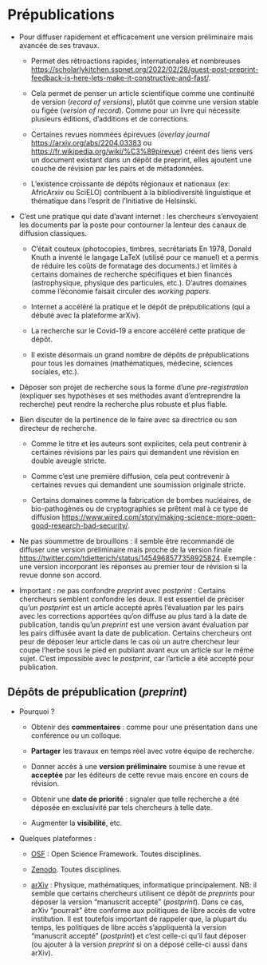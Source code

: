 # Prépublications {#sec-prepublication}

-   Pour diffuser rapidement et efficacement une version préliminaire mais avancée de ses travaux.

    -   Permet des rétroactions rapides, internationales et nombreuses <https://scholarlykitchen.sspnet.org/2022/02/28/guest-post-preprint-feedback-is-here-lets-make-it-constructive-and-fast/>.

    -   Cela permet de penser un article scientifique comme une continuité de version (*record of versions*), plutôt que comme une version stable ou figée (*version of record*). Comme pour un livre qui nécessite plusieurs éditions, d'additions et de corrections.

    -   Certaines revues nommées épirevues (*overlay journal* <https://arxiv.org/abs/2204.03383> ou <https://fr.wikipedia.org/wiki/%C3%89pirevue>) créent des liens vers un document existant dans un dépôt de preprint, elles ajoutent une couche de révision par les pairs et de métadonnées.

    -   L'existence croissante de dépôts régionaux et nationaux (ex: AfricArxiv ou SciELO) contribuent à la bibliodiversité linguistique et thématique dans l'esprit de l'Initiative de Helsinski.

-   C'est une pratique qui date d'avant internet : les chercheurs s'envoyaient les documents par la poste pour contourner la lenteur des canaux de diffusion classiques.

    -   C'était couteux (photocopies, timbres, secrétariats En 1978, Donald Knuth a inventé le langage LaTeX (utilisé pour ce manuel) et a permis de réduire les coûts de formatage des documents.) et limités à certains domaines de recherche spécifiques et bien financés (astrophysique, physique des particules, etc.). D'autres domaines comme l'économie faisait circuler des *working papers*.

    -   Internet a accéléré la pratique et le dépôt de prépublications (qui a débuté avec la plateforme arXiv).

    -   La recherche sur le Covid-19 a encore accéléré cette pratique de dépôt.

    -   Il existe désormais un grand nombre de dépôts de prépublications pour tous les domaines (mathématiques, médecine, sciences sociales, etc.).

-   Déposer son projet de recherche sous la forme d'une *pre-registration* (expliquer ses hypothèses et ses méthodes avant d'entreprendre la recherche) peut rendre la recherche plus robuste et plus fiable.

-   Bien discuter de la pertinence de le faire avec sa directrice ou son directeur de recherche.

    -   Comme le titre et les auteurs sont explicites, cela peut contrenir à certaines révisions par les pairs qui demandent une révision en double aveugle stricte.

    -   Comme c'est une première diffusion, cela peut contrevenir à certaines revues qui demandent une soumission originale stricte.

    -   Certains domaines comme la fabrication de bombes nucléaires, de bio-pathogènes ou de cryptographies se prêtent mal à ce type de diffusion <https://www.wired.com/story/making-science-more-open-good-research-bad-security/>.

-   Ne pas soummettre de brouillons : il semble être recommandé de diffuser une version préliminaire mais proche de la version finale <https://twitter.com/tdietterich/status/1454968577358925824>. Exemple : une version incorporant les réponses au premier tour de révision si la revue donne son accord.

-   Important : ne pas confondre *preprint* avec *postprint* : Certains chercheurs semblent confondre les deux. Il est essentiel de préciser qu'un *postprint* est un article accepté après l’évaluation par les pairs avec les corrections apportées qu’on diffuse au plus tard à la date de publication, tandis qu'un *preprint* est une version avant évaluation par les pairs diffusée avant la date de publication. Certains chercheurs ont peur de déposer leur article dans le cas où un autre chercheur leur coupe l’herbe sous le pied en publiant avant eux un article sur le même sujet. C’est impossible avec le *postprint*, car l’article a été accepté pour publication.

## Dépôts de prépublication (*preprint*)

-   Pourquoi ?

    -   Obtenir des **commentaires** : comme pour une présentation dans une conférence ou un colloque.

    -   **Partager** les travaux en temps réel avec votre équipe de recherche.

    -   Donner accès à une **version préliminaire** soumise à une revue et **acceptée** par les éditeurs de cette revue mais encore en cours de révision.

    -   Obtenir une **date de priorité** : signaler que telle recherche a été déposée en exclusivité par tels chercheurs à telle date.

    -   Augmenter la **visibilité**, etc.

-   Quelques plateformes :

    -   [OSF](https://osf.io/) : Open Science Framework. Toutes disciplines.

    -   [Zenodo](https://zenodo.org/). Toutes disciplines.
    
    -   [arXiv](https://arxiv.org/) : Physique, mathématiques, informatique principalement. NB: il semble que certains chercheurs utilisent ce dépôt de *preprints* pour déposer la version "manuscrit accepté" (*postprint*). Dans ce cas, arXiv "pourrait" être conforme aux politiques de libre accès de votre institution. Il est toutefois important de rappeler que, la plupart du temps, les politiques de libre accès s'appliquentà la version "manuscrit accepté" (*postprint*) et c'est celle-ci qu'il faut déposer (ou ajouter à la version *preprint* si on a déposé celle-ci aussi dans arXiv).
